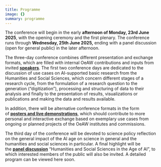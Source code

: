 ```yaml
---
title: Programme
image: {}
summary: programme
---
```

The conference will begin in the early **afternoon of Monday, 23rd June 2025**, with the opening ceremony and the first plenary. The conference runs through **Wednesday, 25th June 2025,** ending with a panel discussion (open for general public) in the later afternoon.

The three-day conference combines different presentation and exchange formats, which are filled with internal OeAW contributions and inputs from invited [**speakers**](/speakers). The first two conference days are dedicated to the discussion of use cases on AI-supported basic research from the Humanities and Social Sciences, which concern different stages of a research cycle, from the formulation of a research question to the generation (“digitization”), processing and structuring of data to their analysis and finally to the presentation of results, visualizations or publications and making the data and results available.

In addition, there will be alternative conference formats in the form of [**posters and live demonstrations**](https://www.oeaw.ac.at/conference/ai-meets-hss/en/registration-submission/), which should contribute to more personal and interactive exchange based on exemplary use cases from ongoing or planned projects of the OeAW institutes and commissions.

The third day of the conference will be devoted to science policy reflection on the general impact of the AI age on science in general and the humanities and social sciences in particular. A final highlight will be the [**panel discussion**](https://www.oeaw.ac.at/conference/ai-meets-hss/en/podiumsdiskussion/) “Humanities and Social Sciences in the Age of AI”, to which interested members of the public will also be invited. A detailed program can be viewed here soon.
